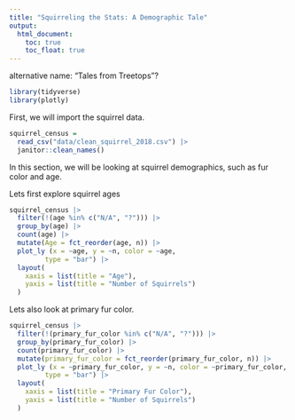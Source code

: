 ```yaml
---
title: "Squirreling the Stats: A Demographic Tale"
output: 
  html_document:
    toc: true
    toc_float: true
---
```

alternative name: "Tales from Treetops"?

```r
library(tidyverse)
library(plotly)
```

First, we will import the squirrel data. 

```r
squirrel_census = 
  read_csv("data/clean_squirrel_2018.csv") |> 
  janitor::clean_names()
```
In this section, we will be looking at squirrel demographics, such as fur color and age. 

Lets first explore squirrel ages 
```r
squirrel_census |> 
  filter(!(age %in% c("N/A", "?"))) |> 
  group_by(age) |> 
  count(age) |> 
  mutate(Age = fct_reorder(age, n)) |> 
  plot_ly (x = ~age, y = ~n, color = ~age,
         type = "bar") |> 
  layout(
    xaxis = list(title = "Age"),   
    yaxis = list(title = "Number of Squirrels") 
  )
```

Lets also look at primary fur color.

```r
squirrel_census |> 
  filter(!(primary_fur_color %in% c("N/A", "?"))) |> 
  group_by(primary_fur_color) |> 
  count(primary_fur_color) |> 
  mutate(primary_fur_color = fct_reorder(primary_fur_color, n)) |> 
  plot_ly (x = ~primary_fur_color, y = ~n, color = ~primary_fur_color,
         type = "bar") |> 
  layout(
    xaxis = list(title = "Primary Fur Color"),   
    yaxis = list(title = "Number of Squirrels") 
  )
```